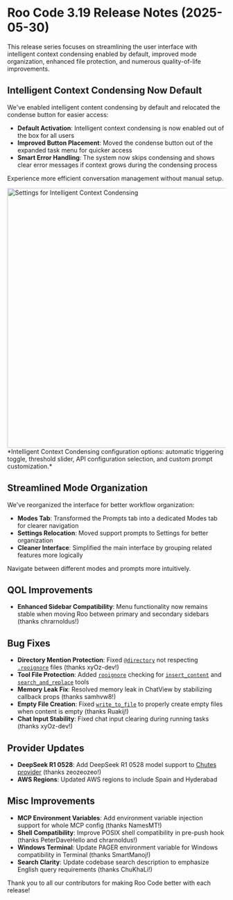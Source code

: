 # Roo Code 3.19 Release Notes (2025-05-30)

This release series focuses on streamlining the user interface with intelligent context condensing enabled by default, improved mode organization, enhanced file protection, and numerous quality-of-life improvements.

## Intelligent Context Condensing Now Default
We've enabled intelligent content condensing by default and relocated the condense button for easier access:

- **Default Activation**: Intelligent context condensing is now enabled out of the box for all users
- **Improved Button Placement**: Moved the condense button out of the expanded task menu for quicker access
- **Smart Error Handling**: The system now skips condensing and shows clear error messages if context grows during the condensing process

Experience more efficient conversation management without manual setup.

<img src="/img/intelligent-context-condensing/intelligent-context-condensing.png" alt="Settings for Intelligent Context Condensing" width="600" />
*Intelligent Context Condensing configuration options: automatic triggering toggle, threshold slider, API configuration selection, and custom prompt customization.*

## Streamlined Mode Organization
We've reorganized the interface for better workflow organization:

- **Modes Tab**: Transformed the Prompts tab into a dedicated Modes tab for clearer navigation
- **Settings Relocation**: Moved support prompts to Settings for better organization
- **Cleaner Interface**: Simplified the main interface by grouping related features more logically

Navigate between different modes and prompts more intuitively.

## QOL Improvements

*   **Enhanced Sidebar Compatibility**: Menu functionality now remains stable when moving Roo between primary and secondary sidebars (thanks chrarnoldus!)

## Bug Fixes

*   **Directory Mention Protection**: Fixed [`@directory`](/basic-usage/context-mentions) not respecting [`.rooignore`](/features/rooignore) files (thanks xyOz-dev!)
*   **Tool File Protection**: Added [`rooignore`](/features/rooignore) checking for [`insert_content`](/advanced-usage/available-tools/insert-content) and [`search_and_replace`](/advanced-usage/available-tools/search-and-replace) tools
*   **Memory Leak Fix**: Resolved memory leak in ChatView by stabilizing callback props (thanks samhvw8!)
*   **Empty File Creation**: Fixed [`write_to_file`](/advanced-usage/available-tools/write-to-file) to properly create empty files when content is empty (thanks Ruakij!)
*   **Chat Input Stability**: Fixed chat input clearing during running tasks (thanks xyOz-dev!)

## Provider Updates

*   **DeepSeek R1 0528**: Add DeepSeek R1 0528 model support to [Chutes provider](/providers/chutes) (thanks zeozeozeo!)
*   **AWS Regions**: Updated AWS regions to include Spain and Hyderabad

## Misc Improvements

*   **MCP Environment Variables**: Add environment variable injection support for whole MCP config (thanks NamesMT!)
*   **Shell Compatibility**: Improve POSIX shell compatibility in pre-push hook (thanks PeterDaveHello and chrarnoldus!)
*   **Windows Terminal**: Update PAGER environment variable for Windows compatibility in Terminal (thanks SmartManoj!)
*   **Search Clarity**: Update codebase search description to emphasize English query requirements (thanks ChuKhaLi!)

Thank you to all our contributors for making Roo Code better with each release!